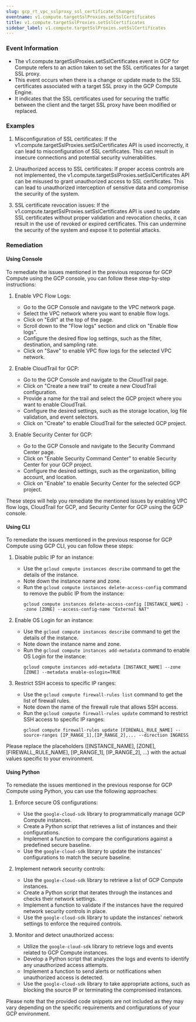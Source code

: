 ```yaml
--- 
slug: gcp_rt_vpc_sslproxy_ssl_certificate_changes
eventname: v1.compute.targetSslProxies.setSslCertificates
title: v1.compute.targetSslProxies.setSslCertificates
sidebar_label: v1.compute.targetSslProxies.setSslCertificates
---
```

                       
### Event Information

- The v1.compute.targetSslProxies.setSslCertificates event in GCP for Compute refers to an action taken to set the SSL certificates for a target SSL proxy.
- This event occurs when there is a change or update made to the SSL certificates associated with a target SSL proxy in the GCP Compute Engine.
- It indicates that the SSL certificates used for securing the traffic between the client and the target SSL proxy have been modified or replaced.


### Examples

1. Misconfiguration of SSL certificates: If the v1.compute.targetSslProxies.setSslCertificates API is used incorrectly, it can lead to misconfiguration of SSL certificates. This can result in insecure connections and potential security vulnerabilities.

2. Unauthorized access to SSL certificates: If proper access controls are not implemented, the v1.compute.targetSslProxies.setSslCertificates API can be misused to grant unauthorized access to SSL certificates. This can lead to unauthorized interception of sensitive data and compromise the security of the system.

3. SSL certificate revocation issues: If the v1.compute.targetSslProxies.setSslCertificates API is used to update SSL certificates without proper validation and revocation checks, it can result in the use of revoked or expired certificates. This can undermine the security of the system and expose it to potential attacks.

### Remediation

#### Using Console

To remediate the issues mentioned in the previous response for GCP Compute using the GCP console, you can follow these step-by-step instructions:

1. Enable VPC Flow Logs:
   - Go to the GCP Console and navigate to the VPC network page.
   - Select the VPC network where you want to enable flow logs.
   - Click on "Edit" at the top of the page.
   - Scroll down to the "Flow logs" section and click on "Enable flow logs".
   - Configure the desired flow log settings, such as the filter, destination, and sampling rate.
   - Click on "Save" to enable VPC flow logs for the selected VPC network.

2. Enable CloudTrail for GCP:
   - Go to the GCP Console and navigate to the CloudTrail page.
   - Click on "Create a new trail" to create a new CloudTrail configuration.
   - Provide a name for the trail and select the GCP project where you want to enable CloudTrail.
   - Configure the desired settings, such as the storage location, log file validation, and event selectors.
   - Click on "Create" to enable CloudTrail for the selected GCP project.

3. Enable Security Center for GCP:
   - Go to the GCP Console and navigate to the Security Command Center page.
   - Click on "Enable Security Command Center" to enable Security Center for your GCP project.
   - Configure the desired settings, such as the organization, billing account, and location.
   - Click on "Enable" to enable Security Center for the selected GCP project.

These steps will help you remediate the mentioned issues by enabling VPC flow logs, CloudTrail for GCP, and Security Center for GCP using the GCP console.

#### Using CLI

To remediate the issues mentioned in the previous response for GCP Compute using GCP CLI, you can follow these steps:

1. Disable public IP for an instance:
   - Use the `gcloud compute instances describe` command to get the details of the instance.
   - Note down the instance name and zone.
   - Run the `gcloud compute instances delete-access-config` command to remove the public IP from the instance:
     ```
     gcloud compute instances delete-access-config [INSTANCE_NAME] --zone [ZONE] --access-config-name "External NAT"
     ```

2. Enable OS Login for an instance:
   - Use the `gcloud compute instances describe` command to get the details of the instance.
   - Note down the instance name and zone.
   - Run the `gcloud compute instances add-metadata` command to enable OS Login for the instance:
     ```
     gcloud compute instances add-metadata [INSTANCE_NAME] --zone [ZONE] --metadata enable-oslogin=TRUE
     ```

3. Restrict SSH access to specific IP ranges:
   - Use the `gcloud compute firewall-rules list` command to get the list of firewall rules.
   - Note down the name of the firewall rule that allows SSH access.
   - Run the `gcloud compute firewall-rules update` command to restrict SSH access to specific IP ranges:
     ```
     gcloud compute firewall-rules update [FIREWALL_RULE_NAME] --source-ranges [IP_RANGE_1],[IP_RANGE_2],... --direction INGRESS
     ```

Please replace the placeholders ([INSTANCE_NAME], [ZONE], [FIREWALL_RULE_NAME], [IP_RANGE_1], [IP_RANGE_2], ...) with the actual values specific to your environment.

#### Using Python

To remediate the issues mentioned in the previous response for GCP Compute using Python, you can use the following approaches:

1. Enforce secure OS configurations:
   - Use the `google-cloud-sdk` library to programmatically manage GCP Compute instances.
   - Create a Python script that retrieves a list of instances and their configurations.
   - Implement a function to compare the configurations against a predefined secure baseline.
   - Use the `google-cloud-sdk` library to update the instances' configurations to match the secure baseline.

2. Implement network security controls:
   - Use the `google-cloud-sdk` library to retrieve a list of GCP Compute instances.
   - Create a Python script that iterates through the instances and checks their network settings.
   - Implement a function to validate if the instances have the required network security controls in place.
   - Use the `google-cloud-sdk` library to update the instances' network settings to enforce the required controls.

3. Monitor and detect unauthorized access:
   - Utilize the `google-cloud-sdk` library to retrieve logs and events related to GCP Compute instances.
   - Develop a Python script that analyzes the logs and events to identify any unauthorized access attempts.
   - Implement a function to send alerts or notifications when unauthorized access is detected.
   - Use the `google-cloud-sdk` library to take appropriate actions, such as blocking the source IP or terminating the compromised instances.

Please note that the provided code snippets are not included as they may vary depending on the specific requirements and configurations of your GCP environment.


 